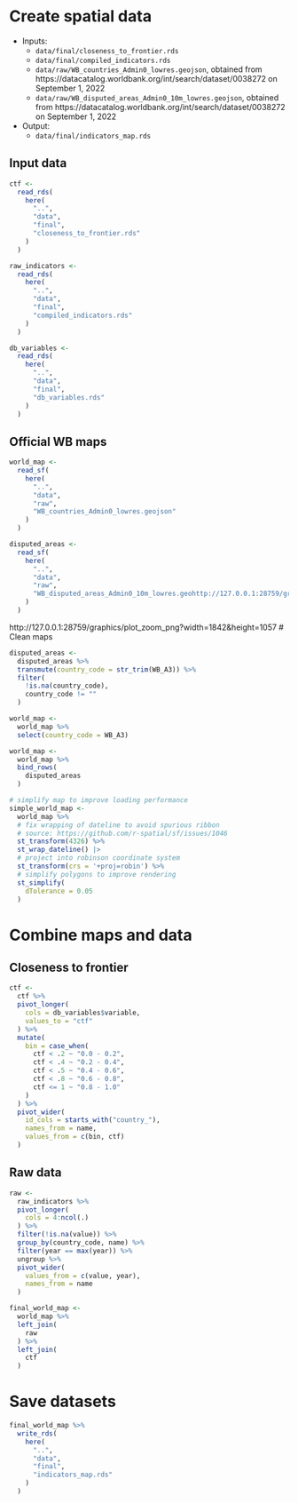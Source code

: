 # Create spatial data

- Inputs:
  - `data/final/closeness_to_frontier.rds`
  - `data/final/compiled_indicators.rds`
  - `data/raw/WB_countries_Admin0_lowres.geojson`, obtained from https://datacatalog.worldbank.org/int/search/dataset/0038272 on September 1, 2022
  - `data/raw/WB_disputed_areas_Admin0_10m_lowres.geojson`, obtained from https://datacatalog.worldbank.org/int/search/dataset/0038272 on September 1, 2022
  
- Output:
  - `data/final/indicators_map.rds`

## Input data 

```r
ctf <-
  read_rds(
    here(
      "..",
      "data",
      "final",
      "closeness_to_frontier.rds"
    )
  )

raw_indicators <-
  read_rds(
    here(
      "..",
      "data",
      "final",
      "compiled_indicators.rds"
    )
  )

db_variables <-
  read_rds(
    here(
      "..",
      "data",
      "final",
      "db_variables.rds"
    )
  )
```

## Official WB maps 

```r
world_map <-
  read_sf(
    here(
      "..",
      "data",
      "raw",
      "WB_countries_Admin0_lowres.geojson"
    )
  )

disputed_areas <-
  read_sf(
    here(
      "..",
      "data",
      "raw",
      "WB_disputed_areas_Admin0_10m_lowres.geohttp://127.0.0.1:28759/graphics/plot_zoom_png?width=1842&height=1057json"
    )
  )
```
http://127.0.0.1:28759/graphics/plot_zoom_png?width=1842&height=1057
# Clean maps 

```r
disputed_areas <-
  disputed_areas %>%
  transmute(country_code = str_trim(WB_A3)) %>%
  filter(
    !is.na(country_code),
    country_code != ""
  )

world_map <-
  world_map %>%
  select(country_code = WB_A3) 

world_map <-
  world_map %>%
  bind_rows(
    disputed_areas
  )

# simplify map to improve loading performance
simple_world_map <-
  world_map %>%
  # fix wrapping of dateline to avoid spurious ribbon
  # source: https://github.com/r-spatial/sf/issues/1046
  st_transform(4326) %>% 
  st_wrap_dateline() |> 
  # project into robinson coordinate system
  st_transform(crs = '+proj=robin') %>%
  # simplify polygons to improve rendering
  st_simplify(
    dTolerance = 0.05
  ) 
```


# Combine maps and data

## Closeness to frontier

```r
ctf <-
  ctf %>%
  pivot_longer(
    cols = db_variables$variable,
    values_to = "ctf"
  ) %>%
  mutate(
    bin = case_when(
      ctf < .2 ~ "0.0 - 0.2",
      ctf < .4 ~ "0.2 - 0.4",
      ctf < .5 ~ "0.4 - 0.6",
      ctf < .8 ~ "0.6 - 0.8",
      ctf <= 1 ~ "0.8 - 1.0" 
    )
  ) %>%
  pivot_wider(
    id_cols = starts_with("country_"),
    names_from = name,
    values_from = c(bin, ctf)
  )
```

## Raw data

```r
raw <-
  raw_indicators %>%
  pivot_longer(
    cols = 4:ncol(.)
  ) %>%
  filter(!is.na(value)) %>%
  group_by(country_code, name) %>%
  filter(year == max(year)) %>%
  ungroup %>%
  pivot_wider(
    values_from = c(value, year),
    names_from = name
  )

final_world_map <-
  world_map %>%
  left_join(
    raw
  ) %>%
  left_join(
    ctf
  )
```


# Save datasets

```r
final_world_map %>%
  write_rds(
    here(
      "..",
      "data",
      "final",
      "indicators_map.rds"
    )
  )
```
